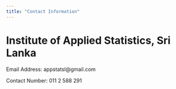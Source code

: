 ```yaml
---
title: "Contact Information"
---
```


# Institute of Applied Statistics, Sri Lanka

Email Address: appstatsl@gmail.com

Contact Number: 011 2 588 291